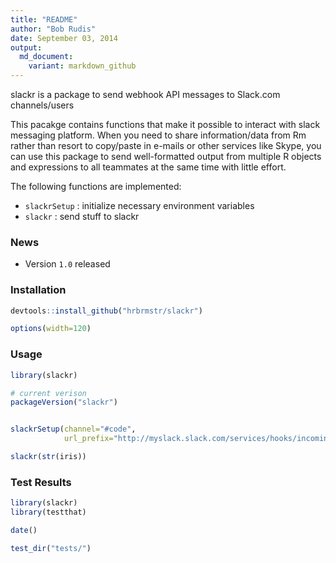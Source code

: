 ```yaml
---
title: "README"
author: "Bob Rudis"
date: September 03, 2014
output:
  md_document:
    variant: markdown_github
---
```


slackr is a package to send webhook API messages to Slack.com channels/users

This pacakge contains functions that make it possible to
interact with slack messaging platform. When you need to share
information/data from Rm rather than resort to copy/paste in e-mails
or other services like Skype, you can use this package to send
well-formatted output from multiple R objects and expressions
to all teammates at the same time with little effort.

The following functions are implemented:

- `slackrSetup` : initialize necessary environment variables
- `slackr` : send stuff to slackr

### News

- Version `1.0` released

### Installation

```r
devtools::install_github("hrbrmstr/slackr")
```

```r
options(width=120)
```

### Usage

```r
library(slackr)

# current verison
packageVersion("slackr")


slackrSetup(channel="#code", 
            url_prefix="http://myslack.slack.com/services/hooks/incoming-webhook?")

slackr(str(iris))

```

### Test Results

```r
library(slackr)
library(testthat)

date()

test_dir("tests/")
```


